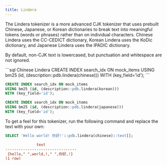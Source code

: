 ```yaml
---
title: Lindera
---
```


The Lindera tokenizer is a more advanced CJK tokenizer that uses prebuilt Chinese, Japanese, or Korean dictionaries to break text into meaningful tokens (words or phrases) rather than on individual characters.
Chinese Lindera uses the CC-CEDICT dictionary, Korean Lindera uses the KoDic dictionary, and Japanese Lindera uses the IPADIC dictionary.

By default, non-CJK text is lowercased, but punctuation and whitespace are not ignored.

<CodeGroup>
```sql Chinese Lindera
CREATE INDEX search_idx ON mock_items
USING bm25 (id, (description::pdb.lindera(chinese)))
WITH (key_field='id');
```

```sql Korean Lindera
CREATE INDEX search_idx ON mock_items
USING bm25 (id, (description::pdb.lindera(korean)))
WITH (key_field='id');
```

```sql Japanese Lindera
CREATE INDEX search_idx ON mock_items
USING bm25 (id, (description::pdb.lindera(japanese)))
WITH (key_field='id');
```

</CodeGroup>

To get a feel for this tokenizer, run the following command and replace the text with your own:

```sql
SELECT 'Hello world! 你好!'::pdb.lindera(chinese)::text[];
```

```ini Expected Response
              text
--------------------------------
 {hello," ",world,!," ",你好,!}
(1 row)
```
